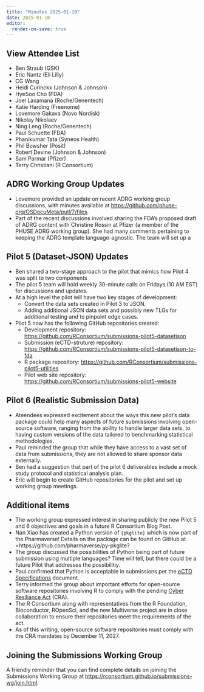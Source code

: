 ```yaml
---
title: "Minutes 2025-01-10"
date: 2025-01-10
editor:
  render-on-save: true
---
```


::: {.callout-tip collapse="true"}
## View Attendee List

- Ben Straub (GSK)
- Eric Nantz (Eli Lilly)
- CG Wang
- Heidi Curinckx (Johnson & Johnson)
- HyeSoo Cho (FDA)
- Joel Laxamana (Roche/Genentech)
- Katie Harding (Freenome)
- Lovemore Gakava (Novo Nordisk)
- Nikolay Nikolaev
- Ning Leng (Roche/Genentech)
- Paul Schuette (FDA)
- Phanikumar Tata (Syneos Health)
- Phil Bowsher (Posit)
- Robert Devine (Johnson & Johnson)
- Sam Parmar (Pfizer)
- Terry Christiani (R Consortium)
:::

## ADRG Working Group Updates

* Lovemore provided an update on recent ADRG working group discussions, with minutes available at <https://github.com/phuse-org/OSDocuMeta/pull/7/files>.
* Part of the recent discussions involved sharing the FDA's proposed draft of ADRG content with Christine Rossin at Pfizer (a member of the PHUSE ADRG working group). She had many comments pertaining to keeping the ADRG template language-agnostic. The team will set up a

## Pilot 5 (Dataset-JSON) Updates

* Ben shared a two-stage approach to the pilot that mimics how Pilot 4 was split to two components
* The pilot 5 team will hold weekly 30-minute calls on Fridays (10 AM EST) for discussions and updates.
* At a high level the pilot will have two key stages of development:
    * Convert the data sets created in Pilot 3 to JSON.
	* Adding additional JSON data sets and possibly new TLGs for additional testing and to pinpoint edge cases. 
* Pilot 5 now has the following GitHub repositories created:
     * Development repository: <https://github.com/RConsortium/submissions-pilot5-datasetjson>
	 * Submission (eCTD-struture) repository: <https://github.com/RConsortium/submissions-pilot5-datasetjson-to-fda>
	 * R package repository: <https://github.com/RConsortium/submissions-pilot5-utilities>
	 * Pilot web site repository: <https://github.com/RConsortium/submissions-pilot5-website>

## Pilot 6 (Realistic Submission Data)

* Ateendees expressed excitement about the ways this new pilot's data package could help many aspects of future submissions involving open-source software, ranging from the ability to handle larger data sets, to having custom versions of the data tailored to benchmarking statistical methodologies.
* Paul reminded the group that while they have access to a vast set of data from submissions, they are not allowed to share sponsor data externally.
* Ben had a suggestion that part of the pilot 6 deliverables include a mock study protocol and statistical analysis plan. 
* Eric will begin to create GitHub repositories for the pilot and set up working group meetings.

## Additional items

* The working group expressed interest in sharing publicly the new Pilot 5 and 6 objectives and goals in a future R Consortium Blog Post.
* Nan Xiao has created a Python version of `{pkglite}` which is now part of the Pharmaverse! Details on the package can be found on GitHub at <https://github.com/pharmaverse/py-pkglite?
* The group discussed the possibilities of Python being part of future submission using multiple languages? Time will tell, but there could be a future Pilot that addresses the possibilitiy.
* Paul confirmed that Python is acceptable in submissions per the [eCTD Specifications](https://www.fda.gov/media/85816/download) document. 
* Terry informed the group about important efforts for open-source software repositories involving R to comply with the pending [Cyber Resiliance Act](https://digital-strategy.ec.europa.eu/en/policies/cyber-resilience-act) (CRA).
* The R Consortium along with representatives from the R Foundation, Bioconductor, ROpenSci, and the new Multiverse project are in close collaboration to ensure their repositories meet the requirements of the act.
* As of this writing, open-source software repositories must comply with the CRA mandates by December 11, 2027.

## Joining the Submissions Working Group

A friendly reminder that you can find complete details on joining the Submissions Working Group at <https://rconsortium.github.io/submissions-wg/join.html>.

